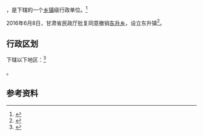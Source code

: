 {{中国乡级行政区|62/04/21/213/000}}

'''{{PAGENAMEBASE}}'''，是{{PRC admin/fullname|62/04/21/213/000|3}}下辖的一个[[乡镇|乡镇]]级行政单位。<ref>{{PRC admin/ref sgc|{{PRC admin/parent|62/04/21/213/000}}}}</ref>

2016年6月8日，甘肃省民政厅批复同意撤销[[东升乡_(靖远县)|东升乡]]，设立东升镇<ref>{{Cite web |url=http://hnzc.baiyin.cn/Item/156454.aspx |title=甘肃省民政厅关于白银市平川区黄峤乡等17个乡撤乡改镇的批复（甘民复〔2016〕68号） |accessdate=2017-09-16 |archive-date=2017-09-17 |archive-url=https://web.archive.org/web/20170917032405/http://hnzc.baiyin.cn/Item/156454.aspx |dead-url=yes }}</ref>。

== 行政区划 ==

{{PAGENAMEBASE}}下辖以下地区：<ref>{{PRC admin/ref sgc|62/04/21/213/000}}</ref>

{{PRC admin/children|62/04/21/213/000}}。

== 参考资料 ==

{{reflist}}

{{行政区划小作品}}
{{PRC admin/navcat|62/04/21/213/000}}